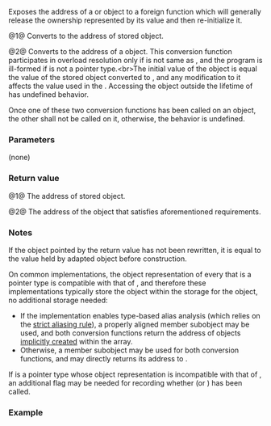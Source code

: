 {{cpp/memory/inout_ptr_t/title|operator Pointer*|operator void**}}
{{cpp/memory/inout_ptr_t/navbar}}
{{dcl begin}}
{{dcl | num=1 | since=c++23 |
operator Pointer*() const noexcept;
}}
{{dcl | num=2 | since=c++23 |
operator void**() const noexcept;
}}
{{dcl end}}

Exposes the address of a {{tt|Pointer}} or {{c|void*}} object to a foreign function which will generally release the ownership represented by its value and then re-initialize it.

@1@ Converts {{c|*this}} to the address of stored {{tt|Pointer}} object.

@2@ Converts {{c|*this}} to the address of a {{c|void*}} object. This conversion function participates in overload resolution only if {{tt|Pointer}} is not same as {{c|void*}}, and the program is ill-formed if {{tt|Pointer}} is not a pointer type.&lt;br&gt;The initial value of the {{c|void*}} object is equal the value of the stored {{tt|Pointer}} object converted to {{c|void*}}, and any modification to it affects the {{tt|Pointer}} value used in the {{rlp|~inout_ptr_t|destructor}}. Accessing the {{c|void*}} object outside the lifetime of {{c|*this}} has undefined behavior.

Once one of these two conversion functions has been called on an {{tt|inout_ptr_t}} object, the other shall not be called on it, otherwise, the behavior is undefined.

===Parameters===
(none)

===Return value===
@1@ The address of stored {{tt|Pointer}} object.

@2@ The address of the {{c|void*}} object that satisfies aforementioned requirements.

===Notes===
If the object pointed by the return value has not been rewritten, it is equal to the value held by adapted {{tt|Smart}} object before construction.

On common implementations, the object representation of every {{tt|Pointer}} that is a pointer type is compatible with that of {{c|void*}}, and therefore these implementations typically store the {{c|void*}} object within the storage for the {{tt|Pointer}} object, no additional storage needed:
* If the implementation enables type-based alias analysis (which relies on the [[cpp/language/reinterpret_cast#Type aliasing|strict aliasing rule]]), a properly aligned {{c|std::byte[sizeof(void*)]}} member subobject may be used, and both conversion functions return the address of objects [[cpp/language/object#Object creation|implicitly created]] within the array.
* Otherwise, a {{tt|Pointer}} member subobject may be used for both conversion functions, and {{v|2}} may directly returns its address {{ltt|cpp/language/reinterpret_cast}} to {{c|void**}}.

If {{tt|Pointer}} is a pointer type whose object representation is incompatible with that of {{c|void*}}, an additional {{c|bool}} flag may be needed for recording whether {{v|1}} (or {{v|2}}) has been called.

===Example===
{{example}}

{{langlinks|es|ja|ru|zh}}